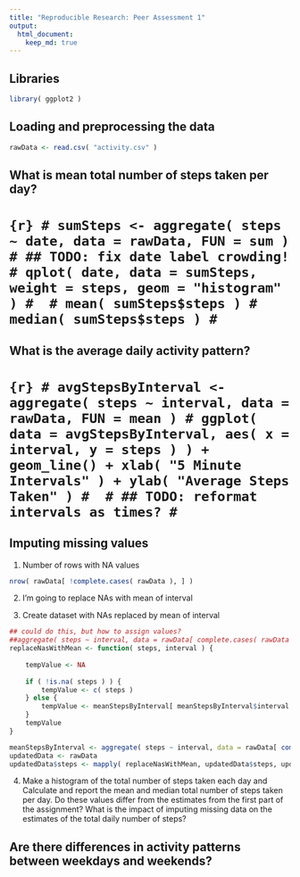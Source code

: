```yaml
---
title: "Reproducible Research: Peer Assessment 1"
output: 
  html_document:
    keep_md: true
---
```

## Libraries
```r
library( ggplot2 )
```

## Loading and preprocessing the data
```r
rawData <- read.csv( "activity.csv" )
```


## What is mean total number of steps taken per day?
# ```{r}
# sumSteps <- aggregate( steps ~ date, data = rawData, FUN = sum )
# ## TODO: fix date label crowding!
# qplot( date, data = sumSteps, weight = steps, geom = "histogram" )
# 
# mean( sumSteps$steps )
# median( sumSteps$steps )
# ```

## What is the average daily activity pattern?
# ```{r}
# avgStepsByInterval <- aggregate( steps ~ interval, data = rawData, FUN = mean )
# ggplot( data = avgStepsByInterval, aes( x = interval, y = steps ) ) + geom_line() + xlab( "5 Minute Intervals" ) + ylab( "Average Steps Taken" )
# 
# ## TODO: reformat intervals as times?
# ```

## Imputing missing values
1) Number of rows with NA values
```r
nrow( rawData[ !complete.cases( rawData ), ] )
```
2) I'm going to replace NAs with mean of interval

3) Create dataset with NAs replaced by mean of interval
```r
## could do this, but how to assign values?
##aggregate( steps ~ interval, data = rawData[ complete.cases( rawData ), ], FUN = mean )
replaceNasWithMean <- function( steps, interval ) {
    
    tempValue <- NA
    
    if ( !is.na( steps ) ) {
        tempValue <- c( steps ) 
    } else {
        tempValue <- meanStepsByInterval[ meanStepsByInterval$interval == interval, "steps" ]
    }
    tempValue
}

meanStepsByInterval <- aggregate( steps ~ interval, data = rawData[ complete.cases( rawData ), ], FUN = mean )
updatedData <- rawData
updatedData$steps <- mapply( replaceNasWithMean, updatedData$steps, updatedData$interval )
```

4) Make a histogram of the total number of steps taken each day and Calculate and report the mean and median total number of steps taken per day. Do these values differ from the estimates from the first part of the assignment? What is the impact of imputing missing data on the estimates of the total daily number of steps?

## Are there differences in activity patterns between weekdays and weekends?
